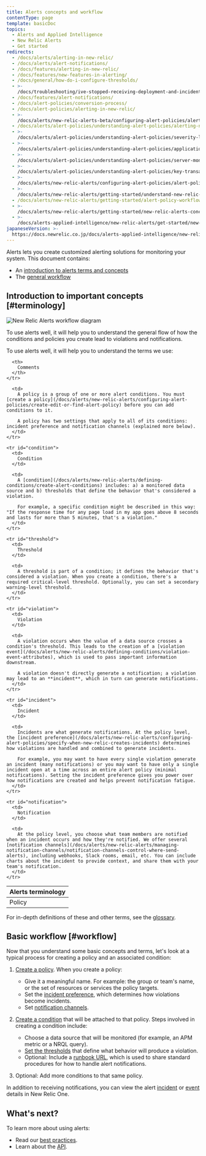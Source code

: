 ```yaml
---
title: Alerts concepts and workflow
contentType: page
template: basicDoc
topics:
  - Alerts and Applied Intelligence
  - New Relic Alerts
  - Get started
redirects:
  - /docs/alerts/alerting-in-new-relic/
  - /docs/alerts/alert-notifications/
  - /docs/features/alerting-in-new-relic/
  - /docs/features/new-features-in-alerting/
  - /docs/general/how-do-i-configure-thresholds/
  - >-
    /docs/troubleshooting/ive-stopped-receiving-deployment-and-incident-messages-in-campfire/
  - /docs/features/alert-notifications/
  - /docs/alert-policies/conversion-process/
  - /docs/alert-policies/alerting-in-new-relic/
  - >-
    /docs/alerts/new-relic-alerts-beta/configuring-alert-policies/alert-policy-workflow/
  - /docs/alerts/alert-policies/understanding-alert-policies/alerting-new-relic/
  - >-
    /docs/alerts/alert-policies/understanding-alert-policies/severity-levels-alert-conditions/
  - >-
    /docs/alerts/alert-policies/understanding-alert-policies/application-monitor-alerting/
  - >-
    /docs/alerts/alert-policies/understanding-alert-policies/server-monitor-alerting/
  - >-
    /docs/alerts/alert-policies/understanding-alert-policies/key-transaction-alerting/
  - >-
    /docs/alerts/new-relic-alerts/configuring-alert-policies/alert-policy-workflow/
  - >-
    /docs/alerts/new-relic-alerts/getting-started/understand-new-relic-alerts-workflow/
  - /docs/alerts/new-relic-alerts/getting-started/alert-policy-workflow/
  - >-
    /docs/alerts/new-relic-alerts/getting-started/new-relic-alerts-concepts-workflow/
  - >-
    /docs/alerts-applied-intelligence/new-relic-alerts/get-started/new-relic-alerts-concepts-workflow/
japaneseVersion: >-
  https://docs.newrelic.co.jp/docs/alerts-applied-intelligence/new-relic-alerts/get-started/alerts-concepts-workflow
---
```


Alerts lets you create customized alerting solutions for monitoring your system. This document contains:

* An [introduction to alerts terms and concepts](#terminology)
* The [general workflow](#workflow)

## Introduction to important concepts [#terminology]

![New Relic Alerts workflow diagram](./images/new-relic-alert-creation-workflow-diagram.png "new-relic-alert-creation-workflow-diagram.png")

To use alerts well, it will help you to understand the general flow of how the conditions and policies you create lead to violations and notifications.

To use alerts well, it will help you to understand the terms we use:

<Table>
  <thead>
    <tr>
      <th style={{ width: "150px" }}>
        Alerts terminology
      </th>

      <th>
        Comments
      </th>
    </tr>
  </thead>

  <tbody>
    <tr id="policy">
      <td>
        Policy
      </td>

      <td>
        A policy is a group of one or more alert conditions. You must [create a policy](/docs/alerts/new-relic-alerts/configuring-alert-policies/create-edit-or-find-alert-policy) before you can add conditions to it.

        A policy has two settings that apply to all of its conditions: incident preference and notification channels (explained more below).
      </td>
    </tr>

    <tr id="condition">
      <td>
        Condition
      </td>

      <td>
        A [condition](/docs/alerts/new-relic-alerts/defining-conditions/create-alert-conditions) includes: a) a monitored data source and b) thresholds that define the behavior that's considered a violation.

        For example, a specific condition might be described in this way: "If the response time for any page load in my app goes above 8 seconds and lasts for more than 5 minutes, that's a violation."
      </td>
    </tr>

    <tr id="threshold">
      <td>
        Threshold
      </td>

      <td>
        A threshold is part of a condition; it defines the behavior that's considered a violation. When you create a condition, there's a required critical-level threshold. Optionally, you can set a secondary warning-level threshold.
      </td>
    </tr>

    <tr id="violation">
      <td>
        Violation
      </td>

      <td>
        A violation occurs when the value of a data source crosses a condition's threshold. This leads to the creation of a [violation event](/docs/alerts/new-relic-alerts/defining-conditions/violation-event-attributes), which is used to pass important information downstream.

        A violation doesn't directly generate a notification; a violation may lead to an **incident**, which in turn can generate notifications.
      </td>
    </tr>

    <tr id="incident">
      <td>
        Incident
      </td>

      <td>
        Incidents are what generate notifications. At the policy level, the [incident preference](/docs/alerts/new-relic-alerts/configuring-alert-policies/specify-when-new-relic-creates-incidents) determines how violations are handled and combined to generate incidents.

        For example, you may want to have every single violation generate an incident (many notifications) or you may want to have only a single incident open at a time across an entire alert policy (minimal notifications). Setting the incident preference gives you power over how notifications are created and helps prevent notification fatigue.
      </td>
    </tr>

    <tr id="notification">
      <td>
        Notification
      </td>

      <td>
        At the policy level, you choose what team members are notified when an incident occurs and how they're notified. We offer several [notification channels](/docs/alerts/new-relic-alerts/managing-notification-channels/notification-channels-control-where-send-alerts), including webhooks, Slack rooms, email, etc. You can include charts about the incident to provide context, and share them with your team's notification.
      </td>
    </tr>
  </tbody>
</Table>

For in-depth definitions of these and other terms, see the [glossary](/docs/using-new-relic/welcome-new-relic/getting-started/glossary).

## Basic workflow [#workflow]

Now that you understand some basic concepts and terms, let's look at a typical process for creating a policy and an associated condition:

1. [Create a policy](/docs/alerts/new-relic-alerts/configuring-alert-policies/create-or-rename-alert-policy). When you create a policy:
   * Give it a meaningful name. For example: the group or team's name, or the set of resources or services the policy targets.
   * Set the [incident preference](/docs/alerts/new-relic-alerts/configuring-alert-policies/specify-when-new-relic-creates-incidents), which determines how violations become incidents.
   * Set [notification channels](/docs/alerts/new-relic-alerts-beta/managing-notification-channels/notification-channels-controlling-where-send-alerts).
2. [Create a condition](/docs/alerts/new-relic-alerts/defining-conditions/define-alert-conditions) that will be attached to that policy. Steps involved in creating a condition include:

   * Choose a data source that will be monitored (for example, an APM metric or a NRQL query).
   * [Set the thresholds](/docs/alerts/new-relic-alerts/defining-conditions/set-thresholds-alert-condition) that define what behavior will produce a violation.
   * Optional: Include a [runbook URL](/docs/alerts/new-relic-alerts-beta/reviewing-alert-incidents/provide-runbook-instructions-alerts), which is used to share standard procedures for how to handle alert notifications.
3. Optional: Add more conditions to that same policy.

In addition to receiving notifications, you can view the alert [incident](/docs/accounts-partnerships/education/getting-started-new-relic/glossary#alert-incident) or [event](/docs/alerts/new-relic-alerts/reviewing-alert-incidents/view-events-their-products) details in New Relic One.

## What's next?

To learn more about using alerts:

* Read our [best practices](/docs/alerts/new-relic-alerts/getting-started/best-practices-alert-policies).
* Learn about the [API](/docs/alerts/rest-api-alerts/new-relic-alerts-rest-api/rest-api-calls-new-relic-alerts).

